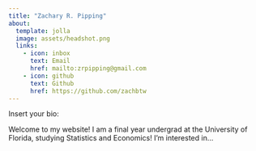 ```yaml
---
title: "Zachary R. Pipping"
about:
  template: jolla
  image: assets/headshot.png
  links:
    - icon: inbox
      text: Email
      href: mailto:zrpipping@gmail.com
    - icon: github
      text: Github
      href: https://github.com/zachbtw
---
```


Insert your bio:

Welcome to my website! I am a final year undergrad at the University of Florida, studying Statistics and Economics! I'm interested in...

